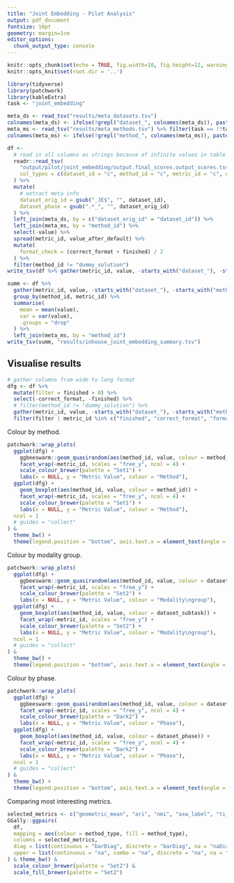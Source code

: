 ```yaml
---
title: "Joint Embedding - Pilot Analysis"
output: pdf_document
fontsize: 10pt
geometry: margin=1cm
editor_options: 
  chunk_output_type: console
---
```


```r
knitr::opts_chunk$set(echo = TRUE, fig.width=10, fig.height=12, warning = FALSE)
knitr::opts_knit$set(root.dir = '..')

library(tidyverse)
library(patchwork)
library(kableExtra)
task <- "joint_embedding"
```

```r
meta_ds <- read_tsv("results/meta_datasets.tsv")
colnames(meta_ds) <- ifelse(!grepl("dataset_", colnames(meta_ds)), paste0("dataset_", colnames(meta_ds)), colnames(meta_ds))
meta_ms <- read_tsv("results/meta_methods.tsv") %>% filter(task == !!task)
colnames(meta_ms) <- ifelse(!grepl("method_", colnames(meta_ms)), paste0("method_", colnames(meta_ms)), colnames(meta_ms))

df <- 
  # read in all columns as strings because of infinite values in table
  readr::read_tsv(
    "output/pilot/joint_embedding/output.final_scores.output_scores.tsv",
    col_types = c(dataset_id = "c", method_id = "c", metric_id = "c", dataset_subtask = "c", value = "d", value_after_default = "d")
  ) %>%
  mutate(
    # extract meta info
    dataset_orig_id = gsub("_JE$", "", dataset_id),
    dataset_phase = gsub(".*_", "", dataset_orig_id)
  ) %>% 
  left_join(meta_ds, by = c("dataset_orig_id" = "dataset_id")) %>%
  left_join(meta_ms, by = "method_id") %>%
  select(-value) %>%
  spread(metric_id, value_after_default) %>% 
  mutate(
    format_check = (correct_format + finished) / 2
  ) %>%
  filter(method_id != "dummy_solution")
write_tsv(df %>% gather(metric_id, value, -starts_with("dataset_"), -starts_with("method_"), -starts_with("metric_")), "results/inhouse_joint_embedding_scores.tsv")
```

```r
summ <- df %>% 
  gather(metric_id, value, -starts_with("dataset_"), -starts_with("method_")) %>% 
  group_by(method_id, metric_id) %>%
  summarise(
    mean = mean(value),
    var = var(value),
    .groups = "drop"
  ) %>% 
  left_join(meta_ms, by = "method_id")
write_tsv(summ, "results/inhouse_joint_embedding_summary.tsv")
```

\newpage
## Visualise results
```r
# gather columns from wide to long format
dfg <- df %>%
  mutate(filter = finished > 0) %>%
  select(-correct_format, -finished) %>%
  # filter(method_id != "dummy_solution") %>%
  gather(metric_id, value, -starts_with("dataset_"), -starts_with("method"), -filter) %>%
  filter(filter | metric_id %in% c("finished", "correct_format", "format_check"))
```

Colour by method.

```r
patchwork::wrap_plots(
  ggplot(dfg) +
    ggbeeswarm::geom_quasirandom(aes(method_id, value, colour = method_id), groupOnX = TRUE, size = 1) +
    facet_wrap(~metric_id, scales = "free_y", ncol = 4) +
    scale_colour_brewer(palette = "Set1") +
    labs(x = NULL, y = "Metric Value", colour = "Method"),
  ggplot(dfg) +
    geom_boxplot(aes(method_id, value, colour = method_id)) +
    facet_wrap(~metric_id, scales = "free_y", ncol = 4) +
    scale_colour_brewer(palette = "Set1") +
    labs(x = NULL, y = "Metric Value", colour = "Method"),
  ncol = 1
  # guides = "collect"
) &
  theme_bw() +
  theme(legend.position = "bottom", axis.text.x = element_text(angle = 30, hjust = 1))
```


\newpage
Colour by modality group.

```r
patchwork::wrap_plots(
  ggplot(dfg) +
    ggbeeswarm::geom_quasirandom(aes(method_id, value, colour = dataset_subtask), groupOnX = TRUE, size = 1) +
    facet_wrap(~metric_id, scales = "free_y") +
    scale_colour_brewer(palette = "Set2") +
    labs(x = NULL, y = "Metric Value", colour = "Modality\ngroup"),
  ggplot(dfg) +
    geom_boxplot(aes(method_id, value, colour = dataset_subtask)) +
    facet_wrap(~metric_id, scales = "free_y") +
    scale_colour_brewer(palette = "Set2") +
    labs(x = NULL, y = "Metric Value", colour = "Modality\ngroup"),
  ncol = 1
  # guides = "collect"
) &
  theme_bw() +
  theme(legend.position = "bottom", axis.text.x = element_text(angle = 30, hjust = 1))
```


\newpage
Colour by phase.

```r
patchwork::wrap_plots(
  ggplot(dfg) +
    ggbeeswarm::geom_quasirandom(aes(method_id, value, colour = dataset_phase), groupOnX = TRUE, size = 1) +
    facet_wrap(~metric_id, scales = "free_y", ncol = 4) +
    scale_colour_brewer(palette = "Dark2") +
    labs(x = NULL, y = "Metric Value", colour = "Phase"),
  ggplot(dfg) +
    geom_boxplot(aes(method_id, value, colour = dataset_phase)) +
    facet_wrap(~metric_id, scales = "free_y", ncol = 4) +
    scale_colour_brewer(palette = "Dark2") +
    labs(x = NULL, y = "Metric Value", colour = "Phase"),
  ncol = 1
  # guides = "collect"
) &
  theme_bw() +
  theme(legend.position = "bottom", axis.text.x = element_text(angle = 30, hjust = 1))
```


\newpage
Comparing most interesting metrics.

```r
selected_metrics <- c("geometric_mean", "ari", "nmi", "asw_label", "ti_cons_mean", "cc_cons", "asw_batch", "graph_conn")
GGally::ggpairs(
  df,
  mapping = aes(colour = method_type, fill = method_type), 
  columns = selected_metrics,
  diag = list(continuous = "barDiag", discrete = "barDiag", na = "naDiag"),
  upper = list(continuous = "na", combo = "na", discrete = "na", na = "na")
) & theme_bw() & 
  scale_colour_brewer(palette = "Set2") &
  scale_fill_brewer(palette = "Set2")
```
